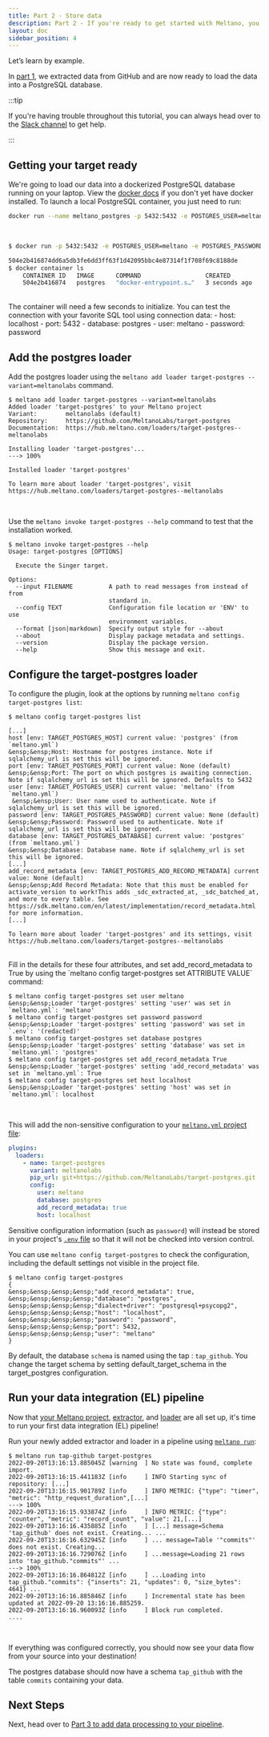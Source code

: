 ```yaml
---
title: Part 2 - Store data
description: Part 2 - If you're ready to get started with Meltano, you've come to the right place!
layout: doc
sidebar_position: 4
---
```



Let’s learn by example.

In  [part 1](/getting-started/part1), we extracted data from GitHub and are now ready to load the data into a PostgreSQL database.

:::tip
<p>If you're having trouble throughout this tutorial, you can always head over to the <a href="https://meltano.com/slack">Slack channel</a> to get help.</p>
:::

## Getting your target ready

We're going to load our data into a dockerized PostgreSQL database running on your laptop. View the [docker docs](https://docs.docker.com/get-docker/) if you don't yet have docker installed. To launch a local PostgreSQL container, you just need to run:

```bash
docker run --name meltano_postgres -p 5432:5432 -e POSTGRES_USER=meltano -e POSTGRES_PASSWORD=password -d postgres
```

<br />

<Termy>

```bash
$ docker run -p 5432:5432 -e POSTGRES_USER=meltano -e POSTGRES_PASSWORD=password --name meltano_postgres -d postgres

504e2b416874dd6a5db3fe6dd3ff63f1d42095bbc4e87314f1f708f69c8188de
$ docker container ls
    CONTAINER ID   IMAGE      COMMAND                  CREATED         STATUS         PORTS                    NAMES
    504e2b416874   postgres   "docker-entrypoint.s…"   3 seconds ago   Up 3 seconds   0.0.0.0:5432->5432/tcp   kind_rosalind
```

</Termy>

<br />
The container will need a few seconds to initialize. You can test the connection with your favorite SQL tool using connection data:
- host: localhost
- port: 5432
- database: postgres
- user: meltano
- password: password

## Add the postgres loader

Add the postgres loader using the `meltano add loader target-postgres --variant=meltanolabs` command.

<Termy>

```console
$ meltano add loader target-postgres --variant=meltanolabs
Added loader 'target-postgres' to your Meltano project
Variant:        meltanolabs (default)
Repository:     https://github.com/MeltanoLabs/target-postgres
Documentation:  https://hub.meltano.com/loaders/target-postgres--meltanolabs

Installing loader 'target-postgres'...
---> 100%

Installed loader 'target-postgres'

To learn more about loader 'target-postgres', visit https://hub.meltano.com/loaders/target-postgres--meltanolabs
```

</Termy>

<br />

Use the `meltano invoke target-postgres --help` command to test that the installation worked.

<Termy>

```console
$ meltano invoke target-postgres --help
Usage: target-postgres [OPTIONS]

  Execute the Singer target.

Options:
  --input FILENAME          A path to read messages from instead of from
                            standard in.
  --config TEXT             Configuration file location or 'ENV' to use
                            environment variables.
  --format [json|markdown]  Specify output style for --about
  --about                   Display package metadata and settings.
  --version                 Display the package version.
  --help                    Show this message and exit.
```

</Termy>

## Configure the target-postgres loader

To configure the plugin, look at the options by running `meltano config target-postgres list`:

<Termy>

```console
$ meltano config target-postgres list

[...]
host [env: TARGET_POSTGRES_HOST] current value: 'postgres' (from `meltano.yml`)
&ensp;&ensp;Host: Hostname for postgres instance. Note if sqlalchemy_url is set this will be ignored.
port [env: TARGET_POSTGRES_PORT] current value: None (default)
&ensp;&ensp;Port: The port on which postgres is awaiting connection. Note if sqlalchemy_url is set this will be ignored. Defaults to 5432
user [env: TARGET_POSTGRES_USER] current value: 'meltano' (from `meltano.yml`)
 &ensp;&ensp;User: User name used to authenticate. Note if sqlalchemy_url is set this will be ignored.
password [env: TARGET_POSTGRES_PASSWORD] current value: None (default)
&ensp;&ensp;Password: Password used to authenticate. Note if sqlalchemy_url is set this will be ignored.
database [env: TARGET_POSTGRES_DATABASE] current value: 'postgres' (from `meltano.yml`)
&ensp;&ensp;Database: Database name. Note if sqlalchemy_url is set this will be ignored.
[...]
add_record_metadata [env: TARGET_POSTGRES_ADD_RECORD_METADATA] current value: None (default)
&ensp;&ensp;Add Record Metadata: Note that this must be enabled for activate_version to work!This adds _sdc_extracted_at, _sdc_batched_at, and more to every table. See https://sdk.meltano.com/en/latest/implementation/record_metadata.html for more information.
[...]

To learn more about loader 'target-postgres' and its settings, visit https://hub.meltano.com/loaders/target-postgres--meltanolabs
```

</Termy>

<br />
Fill in the details for these four attributes, and set add_record_metadata to True by using the `meltano config target-postgres set ATTRIBUTE VALUE` command:

 <Termy>

```console
$ meltano config target-postgres set user meltano
&ensp;&ensp;Loader 'target-postgres' setting 'user' was set in `meltano.yml`: 'meltano'
$ meltano config target-postgres set password password
&ensp;&ensp;Loader 'target-postgres' setting 'password' was set in `.env`: '(redacted)'
$ meltano config target-postgres set database postgres
&ensp;&ensp;Loader 'target-postgres' setting 'database' was set in `meltano.yml`: 'postgres'
$ meltano config target-postgres set add_record_metadata True
&ensp;&ensp;Loader 'target-postgres' setting 'add_record_metadata' was set in `meltano.yml`: True
$ meltano config target-postgres set host localhost
&ensp;&ensp;Loader 'target-postgres' setting 'host' was set in `meltano.yml`: localhost
```

</Termy>

<br />

This will add the non-sensitive configuration to your [`meltano.yml` project file](/concepts/project#plugin-configuration):

```yml
plugins:
  loaders:
    - name: target-postgres
      variant: meltanolabs
      pip_url: git+https://github.com/MeltanoLabs/target-postgres.git
      config:
        user: meltano
        database: postgres
        add_record_metadata: true
        host: localhost
```

Sensitive configuration information (such as `password`) will instead be stored in your project's [`.env` file](/concepts/project#env) so that it will not be checked into version control.

You can use `meltano config target-postgres` to check the configuration, including the default settings not visible in the project file.

<Termy>

```console
$ meltano config target-postgres
{
&ensp;&ensp;&ensp;&ensp;"add_record_metadata": true,
&ensp;&ensp;&ensp;&ensp;"database": "postgres",
&ensp;&ensp;&ensp;&ensp;"dialect+driver": "postgresql+psycopg2",
&ensp;&ensp;&ensp;&ensp;"host": "localhost",
&ensp;&ensp;&ensp;&ensp;"password": "password",
&ensp;&ensp;&ensp;&ensp;"port": 5432,
&ensp;&ensp;&ensp;&ensp;"user": "meltano"
}
```

</Termy>

By default, the database `schema` is named using the tap : `tap_github`. You change the target schema by setting default_target_schema in the target_postgres configuration.

## Run your data integration (EL) pipeline

Now that [your Meltano project](#create-your-meltano-project), [extractor](#add-an-extractor-to-pull-data-from-a-source), and [loader](#add-a-loader-to-send-data-to-a-destination) are all set up, it's time to run your first data integration (EL) pipeline!

Run your newly added extractor and loader in a pipeline using [`meltano run`](/reference/command-line-interface#run):

<Termy>

```console
$ meltano run tap-github target-postgres
2022-09-20T13:16:13.885045Z [warning  ] No state was found, complete import.
2022-09-20T13:16:15.441183Z [info     ] INFO Starting sync of repository: [...]
2022-09-20T13:16:15.901789Z [info     ] INFO METRIC: {"type": "timer", "metric": "http_request_duration",[...]
---> 100%
2022-09-20T13:16:15.933874Z [info     ] INFO METRIC: {"type": "counter", "metric": "record_count", "value": 21,[...]
2022-09-20T13:16:16.435885Z [info     ] [...] message=Schema 'tap_github' does not exist. Creating... ...
2022-09-20T13:16:16.632945Z [info     ] ... message=Table '"commits"' does not exist. Creating...
2022-09-20T13:16:16.729076Z [info     ] ...message=Loading 21 rows into 'tap_github."commits"' ...
---> 100%
2022-09-20T13:16:16.864812Z [info     ] ...Loading into tap_github."commits": {"inserts": 21, "updates": 0, "size_bytes": 4641} ...
2022-09-20T13:16:16.885846Z [info     ] Incremental state has been updated at 2022-09-20 13:16:16.885259.
2022-09-20T13:16:16.960093Z [info     ] Block run completed.           ....
```

</Termy>

<br />

If everything was configured correctly, you should now see your data flow from your source into your destination!

The postgres database should now have a schema `tap_github` with the table `commits` containing your data.

## Next Steps

Next, head over to [Part 3 to add data processing to your pipeline](/getting-started/part3).

<script src="/js/termynal.js"></script>
<script src="/js/termy_custom.js"></script>
